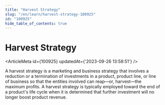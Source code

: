 ```yaml
---
title: "Harvest Strategy"
slug: "/en/learn/harvest-strategy-100925"
id: "100925"
hide_table_of_contents: true
---
```



# Harvest Strategy

<ArticleMeta id={100925} updatedAt={'2023-09-26 13:58:51'} />
<div className='border-solid border-b border-t-0 my-4 border-[var(--ifm-color-gray-300)]' />

A harvest strategy is a marketing and business strategy that involves a reduction or a termination of investments in a product, product line, or line of business so that the entities involved can reap—or, harvest—the maximum profits. A harvest strategy is typically employed toward the end of a product's life cycle when it is determined that further investment will no longer boost product revenue.
